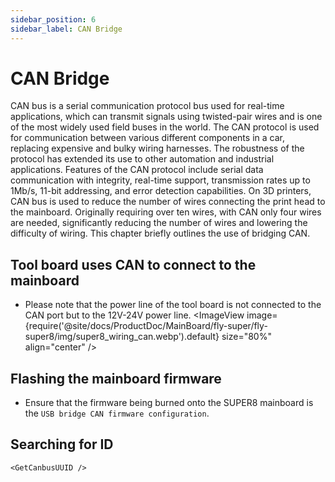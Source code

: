 ```yaml
---
sidebar_position: 6
sidebar_label: CAN Bridge
---
```




# CAN Bridge

CAN bus is a serial communication protocol bus used for real-time applications, which can transmit signals using twisted-pair wires and is one of the most widely used field buses in the world. The CAN protocol is used for communication between various different components in a car, replacing expensive and bulky wiring harnesses. The robustness of the protocol has extended its use to other automation and industrial applications. Features of the CAN protocol include serial data communication with integrity, real-time support, transmission rates up to 1Mb/s, 11-bit addressing, and error detection capabilities.
On 3D printers, CAN bus is used to reduce the number of wires connecting the print head to the mainboard. Originally requiring over ten wires, with CAN only four wires are needed, significantly reducing the number of wires and lowering the difficulty of wiring.
This chapter briefly outlines the use of bridging CAN.

## Tool board uses CAN to connect to the mainboard

* Please note that the power line of the tool board is not connected to the CAN port but to the 12V-24V power line.
    <ImageView image={require('@site/docs/ProductDoc/MainBoard/fly-super/fly-super8/img/super8_wiring_can.webp').default} size="80%" align="center" />


## Flashing the mainboard firmware

* Ensure that the firmware being burned onto the SUPER8 mainboard is the `USB bridge CAN firmware configuration`.

## Searching for ID

    <GetCanbusUUID />